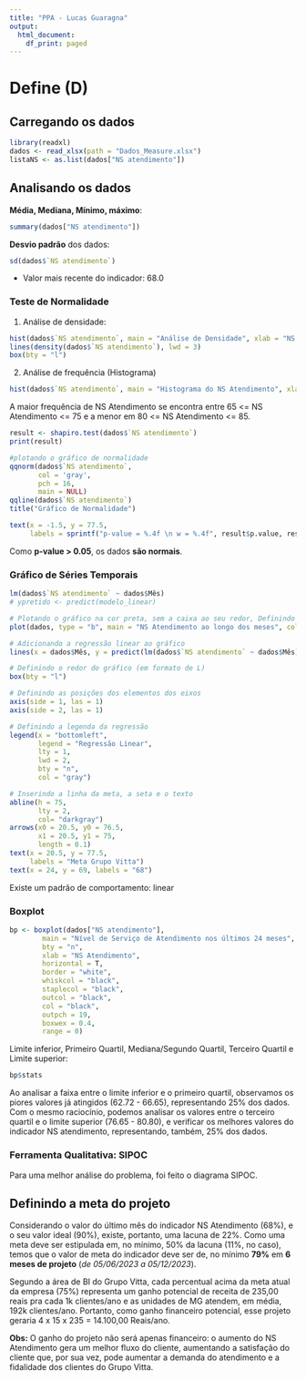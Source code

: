 ```yaml
---
title: "PPA - Lucas Guaragna"
output:
  html_document:
    df_print: paged
---
```

# Define (D)

## Carregando os dados
```r
library(readxl)
dados <- read_xlsx(path = "Dados_Measure.xlsx")
listaNS <- as.list(dados["NS atendimento"])
```

## Analisando os dados

**Média, Mediana, Mínimo, máximo**:
```r
summary(dados["NS atendimento"])
```
**Desvio padrão** dos dados: 
```r
sd(dados$`NS atendimento`)

```
- Valor mais recente do indicador: 68.0

### Teste de Normalidade

1. Análise de densidade:

```r
hist(dados$`NS atendimento`, main = "Análise de Densidade", xlab = "NS Atendimento (%)", ylab = "Densidade", prob = T, las = 1)
lines(density(dados$`NS atendimento`), lwd = 3)
box(bty = "l")
```
2. Análise de frequência (Histograma)

```r
hist(dados$`NS atendimento`, main = "Histograma do NS Atendimento", xlab = "NS Atendimento (%)", ylab = "Frequência", prob = F, las = 1)


```
  
  A maior frequência de NS Atendimento se encontra entre 65 <= NS Atendimento <= 75 e a menor em 80 <= NS Atendimento <= 85.

```r
result <- shapiro.test(dados$`NS atendimento`)
print(result)

```
```r
#plotando o gráfico de normalidade
qqnorm(dados$`NS atendimento`, 
       col = 'gray', 
       pch = 16, 
       main = NULL)
qqline(dados$`NS atendimento`)
title("Gráfico de Normalidade")

text(x = -1.5, y = 77.5, 
     labels = sprintf("p-value = %.4f \n w = %.4f", result$p.value, result$statistic))

```


Como **p-value > 0.05**, os dados **são normais**.

### Gráfico de Séries Temporais

```r
lm(dados$`NS atendimento` ~ dados$Mês)
# ypretido <- predict(modelo_linear)
```

```r
# Plotando o gráfico na cor preta, sem a caixa ao seu redor, Definindo o nome dos eixos
plot(dados, type = "b", main = "NS Atendimento ao longo dos meses", col = "black", bty="n", xlab="Mês (unidade)", ylab="NS Atendimento (%)", xaxt = "n", yaxt = "n")

# Adicionando a regressão linear ao gráfico
lines(x = dados$Mês, y = predict(lm(dados$`NS atendimento` ~ dados$Mês)), col = "gray", lty = 1, lwd = 2)

# Definindo o redor do gráfico (em formato de L)
box(bty = "l")

# Definindo as posições dos elementos dos eixos
axis(side = 1, las = 1)
axis(side = 2, las = 1)

# Definindo a legenda da regressão
legend(x = "bottomleft", 
       legend = "Regressão Linear", 
       lty = 1, 
       lwd = 2, 
       bty = "n", 
       col = "gray")

# Inserindo a linha da meta, a seta e o texto
abline(h = 75, 
       lty = 2, 
       col= "darkgray")
arrows(x0 = 20.5, y0 = 76.5, 
       x1 = 20.5, y1 = 75, 
       length = 0.1)
text(x = 20.5, y = 77.5, 
     labels = "Meta Grupo Vitta")
text(x = 24, y = 69, labels = "68")
```
Existe um padrão de comportamento: linear

### Boxplot
```r

bp <- boxplot(dados["NS atendimento"], 
        main = "Nível de Serviço de Atendimento nos últimos 24 meses", 
        bty = "n", 
        xlab = "NS Atendimento", 
        horizontal = T, 
        border = "white", 
        whiskcol = "black", 
        staplecol = "black", 
        outcol = "black", 
        col = "black", 
        outpch = 19, 
        boxwex = 0.4, 
        range = 0)

```
Limite inferior, Primeiro Quartil, Mediana/Segundo Quartil, Terceiro Quartil e Limite superior:

```r
bp$stats
```
  Ao analisar a faixa entre o limite inferior e o primeiro quartil, observamos os piores valores já atingidos (62.72 - 66.65), representando 25% dos dados. Com o mesmo raciocínio, podemos analisar os valores entre o terceiro quartil e o limite superior (76.65 - 80.80), e verificar os melhores valores do indicador NS atendimento, representando, também, 25% dos dados.

### Ferramenta Qualitativa: SIPOC

  Para uma melhor análise do problema, foi  feito o diagrama SIPOC.

## Definindo a meta do projeto

  Considerando o valor do último mês do indicador NS Atendimento (68%), e o seu valor ideal (90%), existe, portanto, uma lacuna de 22%. Como uma meta deve ser estipulada em, no mínimo, 50% da lacuna (11%, no caso), temos que o valor de meta do indicador deve ser de, no mínimo **79%** em **6 meses de projeto** (*de 05/06/2023 a 05/12/2023*).

  Segundo a área de BI do Grupo Vitta, cada percentual acima da meta atual da empresa (75%) representa um ganho potencial de receita de 235,00 reais pra cada 1k clientes/ano e as unidades de MG atendem, em média, 192k clientes/ano. Portanto, como ganho financeiro potencial, esse projeto geraria 4 x 15 x 235 = 14.100,00 Reais/ano.
  
  **Obs:** O ganho do projeto não será apenas financeiro: o aumento do NS Atendimento gera um melhor fluxo do cliente, aumentando a satisfação do cliente que, por sua vez, pode aumentar a demanda do atendimento e a fidalidade dos clientes do Grupo Vitta.
  


